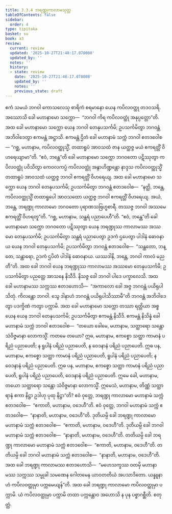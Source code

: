 ```yaml
---
title: 3.3.4 ဘရဏ္ဍုကာလာမသုတ္တ
tableOfContents: false
sidebar:
  order: 4
type: tipitaka
basket: su
book: a3
review:
  current: review
  updated: '2025-10-27T21:48:17.078008'
  updated_by: ''
  notes: ''
  history:
  - state: review
    date: '2025-10-27T21:48:17.078008'
    updated_by: ''
    notes: ''
    previous_state: draft
---
```



<ReviewStatus review={frontmatter.review} showDetails={true} />

<HypothesisAnnotation frontmatter={frontmatter} />

<DynamicBreadcrumb />

<Division number="127" book="a3" e="ch" v="15" p="280">

<Paragraph number="974" book="a3">
ဧကံ သမယံ ဘဂဝါ ကောသလေသု စာရိကံ စရမာနော ယေန ကပိလဝတ္ထု တဒဝသရိ. အဿောသိ ခေါ မဟာနာမော သက္ကော—  “ဘဂဝါ ကိရ ကပိလဝတ္ထုံ အနုပ္ပတ္တော”တိ. အထ ခေါ မဟာနာမော သက္ကော ယေန ဘဂဝါ တေနုပသင်္ကမိ; ဥပသင်္ကမိတွာ ဘဂဝန္တံ အဘိဝါဒေတွာ ဧကမန္တံ အဋ္ဌာသိ. ဧကမန္တံ ဌိတံ ခေါ မဟာနာမံ သက္ကံ ဘဂဝါ ဧတဒဝေါစ—
</Paragraph>

<Paragraph number="975" book="a3">
“ဂစ္ဆ, မဟာနာမ, ကပိလဝတ္ထုသ္မိံ, တထာရူပံ အာဝသထံ ဇာန ယတ္ထဇ္ဇ မယံ ဧကရတ္တိံ ဝိဟရေယျာမာ”တိ. “ဧဝံ, ဘန္တေ”တိ ခေါ မဟာနာမော သက္ကော ဘဂဝတော ပဋိဿုတွာ ကပိလဝတ္ထုံ ပဝိသိတွာ ကေဝလကပ္ပံ ကပိလဝတ္ထုံ အနွာဟိဏ္ဍန္တော နာဒ္ဒသ ကပိလဝတ္ထုသ္မိံ တထာရူပံ အာဝသထံ ယတ္ထဇ္ဇ ဘဂဝါ ဧကရတ္တိံ ဝိဟရေယျ.
</Paragraph>

<Paragraph number="976" book="a3">
အထ ခေါ မဟာနာမော သက္ကော ယေန ဘဂဝါ တေနုပသင်္ကမိ; ဥပသင်္ကမိတွာ ဘဂဝန္တံ ဧတဒဝေါစ—  “နတ္ထိ, ဘန္တေ, ကပိလဝတ္ထုသ္မိံ တထာရူပေါ အာဝသထော ယတ္ထဇ္ဇ ဘဂဝါ ဧကရတ္တိံ ဝိဟရေယျ. အယံ, ဘန္တေ, ဘရဏ္ဍု ကာလာမော ဘဂဝတော ပုရာဏသဗြဟ္မစာရီ. တဿဇ္ဇ ဘဂဝါ အဿမေ ဧကရတ္တိံ ဝိဟရတူ”တိ. “ဂစ္ဆ, မဟာနာမ, သန္ထရံ ပညာပေဟီ”တိ. “ဧဝံ, ဘန္တေ”တိ ခေါ မဟာနာမော သက္ကော ဘဂဝတော ပဋိဿုတွာ ယေန ဘရဏ္ဍုဿ ကာလာမဿ အဿမော တေနုပသင်္ကမိ; ဥပသင်္ကမိတွာ သန္ထရံ ပညာပေတွာ ဥဒကံ ဌပေတွာ ပါဒါနံ ဓောဝနာယ ယေန ဘဂဝါ တေနုပသင်္ကမိ; ဥပသင်္ကမိတွာ ဘဂဝန္တံ ဧတဒဝေါစ—  “သန္ထတော, ဘန္တေ, သန္ထာရော, ဥဒကံ ဌပိတံ ပါဒါနံ ဓောဝနာယ. ယဿဒါနိ, ဘန္တေ, ဘဂဝါ ကာလံ မညတီ”တိ.
</Paragraph>

<Paragraph number="977" book="a3">
အထ ခေါ ဘဂဝါ ယေန ဘရဏ္ဍုဿ ကာလာမဿ အဿမော တေနုပသင်္ကမိ; ဥပသင်္ကမိတွာ ပညတ္တေ အာသနေ နိသီဒိ. နိသဇ္ဇ ခေါ ဘဂဝါ ပါဒေ ပက္ခာလေသိ. အထ ခေါ မဟာနာမဿ သက္ကဿ ဧတဒဟောသိ—  “အကာလော ခေါ အဇ္ဇ ဘဂဝန္တံ ပယိရုပါသိတုံ. ကိလန္တော ဘဂဝါ. သွေ ဒါနာဟံ ဘဂဝန္တံ ပယိရုပါသိဿာမီ”တိ ဘဂဝန္တံ အဘိဝါဒေတွာ ပဒက္ခိဏံ ကတွာ ပက္ကာမိ.
</Paragraph>

<Paragraph number="978" book="a3">
အထ ခေါ မဟာနာမော သက္ကော တဿာ ရတ္တိယာ အစ္စယေန ယေန ဘဂဝါ တေနုပသင်္ကမိ; ဥပသင်္ကမိတွာ ဧကမန္တံ နိသီဒိ. ဧကမန္တံ နိသိန္နံ ခေါ မဟာနာမံ သက္ကံ ဘဂဝါ ဧတဒဝေါစ—  “တယော ခေါမေ, မဟာနာမ, သတ္ထာရော သန္တော သံဝိဇ္ဇမာနာ လောကသ္မိံ. ကတမေ တယော? ဣဓ, မဟာနာမ, ဧကစ္စော သတ္ထာ ကာမာနံ ပရိညံ ပညာပေတိ; န ရူပါနံ ပရိညံ ပညာပေတိ, န ဝေဒနာနံ ပရိညံ ပညာပေတိ. ဣဓ ပန, မဟာနာမ, ဧကစ္စော သတ္ထာ ကာမာနံ ပရိညံ ပညာပေတိ, ရူပါနံ ပရိညံ ပညာပေတိ; န ဝေဒနာနံ ပရိညံ ပညာပေတိ. ဣဓ ပန, မဟာနာမ, ဧကစ္စော သတ္ထာ ကာမာနံ ပရိညံ ပညာပေတိ, ရူပါနံ ပရိညံ ပညာပေတိ, ဝေဒနာနံ ပရိညံ ပညာပေတိ. ဣမေ ခေါ, မဟာနာမ, တယော သတ္ထာရော သန္တော သံဝိဇ္ဇမာနာ လောကသ္မိံ. ဣမေသံ, မဟာနာမ, တိဏ္ဏံ သတ္ထာရာနံ ဧကာ နိဋ္ဌာ ဥဒါဟု ပုထု နိဋ္ဌာ”တိ?
</Paragraph>

<Paragraph number="979" book="a3">
ဧဝံ ဝုတ္တေ, ဘရဏ္ဍု ကာလာမော မဟာနာမံ သက္ကံ ဧတဒဝေါစ—  “ဧကာတိ, မဟာနာမ, ဝဒေဟီ”တိ. ဧဝံ ဝုတ္တေ, ဘဂဝါ မဟာနာမံ သက္ကံ ဧတဒဝေါစ—  “နာနာတိ, မဟာနာမ, ဝဒေဟီ”တိ. ဒုတိယမ္ပိ ခေါ ဘရဏ္ဍု ကာလာမော မဟာနာမံ သက္ကံ ဧတဒဝေါစ—  “ဧကာတိ, မဟာနာမ, ဝဒေဟီ”တိ. ဒုတိယမ္ပိ ခေါ ဘဂဝါ မဟာနာမံ သက္ကံ ဧတဒဝေါစ—  “နာနာတိ, မဟာနာမ, ဝဒေဟီ”တိ. တတိယမ္ပိ ခေါ ဘရဏ္ဍု ကာလာမော မဟာနာမံ သက္ကံ ဧတဒဝေါစ—  “ဧကာတိ, မဟာနာမ, ဝဒေဟီ”တိ. တတိယမ္ပိ ခေါ ဘဂဝါ မဟာနာမံ သက္ကံ ဧတဒဝေါစ—  “နာနာတိ, မဟာနာမ, ဝဒေဟီ”တိ.
</Paragraph>

<Paragraph number="980" book="a3">
အထ ခေါ ဘရဏ္ဍု ကာလာမဿ ဧတဒဟောသိ—  “မဟေသက္ခဿ ဝတမှိ မဟာနာမဿ သက္ကဿ သမ္မုခါ သမဏေန ဂေါတမေန ယာဝတတိယံ အပသာဒိတော. ယန္နူနာဟံ ကပိလဝတ္ထုမှာ ပက္ကမေယျန်”တိ. အထ ခေါ ဘရဏ္ဍု ကာလာမော ကပိလဝတ္ထုမှာ ပက္ကာမိ. ယံ ကပိလဝတ္ထုမှာ ပက္ကာမိ တထာ ပက္ကန္တောဝ အဟောသိ န ပုန ပစ္စာဂစ္ဆီတိ.

</Paragraph>
</Division>

<Paragraph number="981" type="center" book="a3">
စတုတ္ထံ.
</Paragraph>